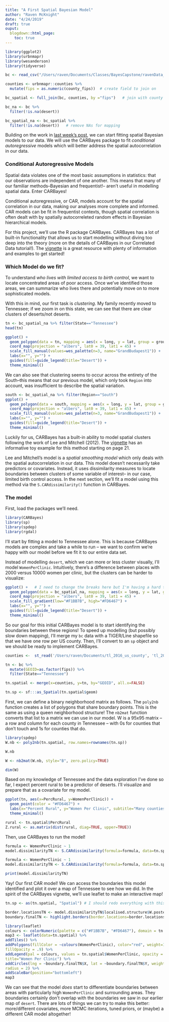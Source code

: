 ```yaml
---
title: "A First Spatial Bayesian Model"
author: "Raven McKnight"
date: "4/24/2019"
draft: true
ouput: 
  blogdown::html_page:
    toc: true
---
```

```r
library(ggplot2)
library(urbnmapr)
library(wesanderson)
library(tidyverse)

bc <- read_csv("/Users/raven/Documents/Classes/BayesCapstone/ravenData_Apr17.csv")

counties <- urbnmapr::counties %>%
  mutate(fips = as.numeric(county_fips))  # create field to join on

bc_spatial <- full_join(bc, counties, by ="fips")   # join with county data from urbnmapr

bc_na <- bc %>%
  filter(!is.na(desert))

bc_spatial_na <- bc_spatial %>%
  filter(!is.na(desert))   # remove NAs for mapping
```


Building on the work in [last week's post](https://www.ravenmcknight.com/portfolio/spatial-bayes-intro/), we can start fitting spatial Bayesian models to our data. We will use the CARBayes package to fit *conditional autoregressive* models which will better address the spatial autocorrelation in our data.
  
### Conditional Autoregressive Models
Spatial data violates one of the most basic assumptions in statistics: that our observations are independent of one another. This means that many of our familiar methods--Bayesian and frequentist!-- aren't useful in modelling spatial data. Enter CARBayes!

Conditional autoregressive, or CAR, models account for the spatial correlation in our data, making our analyses more complete and informed. CAR models can be fit in frequentist contexts, though spatial correlation is often dealt with by spatially autocorreleted random effects in Bayesian hierarchical models. 

For this project, we'll use the R package CARBayes. CARBayes has a lot of built-in functionality that allows us to start modelling without diving too deep into the theory (more on the details of CARBayes in our Correlated Data tutorial!). The [vignette](https://cran.r-project.org/web/packages/CARBayes/vignettes/CARBayes.pdf) is a great resource with plenty of information and examples to get started!

### Which Model do we fit?

To understand *who lives with limited access to birth control*, we want to locate concentrated areas of poor access. Once we've identified those areas, we can summarize who lives there and potentially move on to more sophisticated models. 

With this in mind, our first task is *clustering*. My family recently moved to Tennessee; if we zoom in on this state, we can see that there are clear clusters of deserts/not deserts. 
```r
tn <- bc_spatial_na %>% filter(State=="Tennessee")
head(tn)

ggplot() +
  geom_polygon(data = tn, mapping = aes(x = long, y = lat, group = group, fill = tn$desert), color = "NA") +
  coord_map(projection = "albers", lat0 = 39, lat1 = 45) +
  scale_fill_manual(values=wes_palette(n=3, name="GrandBudapest1")) +
  labs(x="", y="") +
  guides(fill=guide_legend(title="Desert")) + 
  theme_minimal()
```

We can also see that clustering seems to occur across the entirety of the South--this means that our previous model, which only took `Region` into account, was insufficient to describe the spatial variation.  
```r
south <- bc_spatial_na %>% filter(Region=="South")
ggplot() +
  geom_polygon(data = south, mapping = aes(x = long, y = lat, group = group, fill = south$desert), color = "NA") +
  coord_map(projection = "albers", lat0 = 39, lat1 = 45) +
  scale_fill_manual(values=wes_palette(n=3, name="GrandBudapest1")) +
  labs(x="", y="") +
  guides(fill=guide_legend(title="Desert")) + 
  theme_minimal()
```


Luckily for us, CARBayes has a built-in ability to model spatial clusters following the work of Lee and Mitchell (2012). The [vignette](https://cran.r-project.org/web/packages/CARBayes/vignettes/CARBayes.pdf) has an informative toy example for this method starting on page 21. 
 
Lee and Mitchell's model is a *spatial smoothing model* which only deals with the spatial autocorrelation in our data. This model doesn't necessarily take predictors or covariates. Instead, it uses dissimilarity measures to locate boundaries between clusters of some variable of interest-- in our case, limited birth control access. In the next section, we'll fit a model using this method via the `S.CARdissimilarity()` function in CARBayes. 

### The model 

First, load the packages we'll need. 
```r
library(CARBayes)
library(sp)
library(spdep)
library(rgdal)
```

I'll start by fitting a model to Tennessee alone. This is because CARBayes models are complex and take a while to run -- we want to confirm we're happy with our model before we fit it to our entire data set. 

Instead of modelling `desert`, which we can more or less cluster visually, I'll model `WomenPerClinic`. Intuitively, there's a difference between places with 2000 versus 10000 women per clinic, but the clusters can be harder to visualize: 

```r
ggplot() +   # I need to change the breaks here but I'm having a hard time!
  geom_polygon(data = bc_spatial_na, mapping = aes(x = long, y = lat, group = group, fill = bc_spatial_na$WomenPerClinic), color = "NA") +
  coord_map(projection = "albers", lat0 = 39, lat1 = 45) +
  scale_fill_gradient(low="#F1BB7B", high="#FD6467") +
  labs(x="", y="") +
  guides(fill=guide_legend(title="Desert")) + 
  theme_minimal()
```


So our goal for this initial CARBayes model is to start identifying the boundaries between these regions! To speed up modelling (but possibly slow down mapping), I'll merge my `bc` data with a TIGER/Line shapefile so that we have one row per US county. Then, I'll convert to an `sp` object and we should be ready to implement CARBayes. 
```r
counties <-  st_read('/Users/raven/Documents/tl_2016_us_county', 'tl_2016_us_county')

tn <- bc %>%
  mutate(GEOID=as.factor(fips)) %>%
  filter(State=="Tennessee")

tn.spatial <- merge(x=counties, y=tn, by="GEOID", all.x=FALSE)

tn.sp <- sf:::as_Spatial(tn.spatial$geom) 
```

First, we can define a binary neighborhood matrix as follows. The `poly2nb` function creates a list of polygons that share boundary points. This is the same as using a queen neighborhood structure! The `nb2mat` function converts that list to a matrix we can use in our model. W is a 95x95 matrix -- a row and column for each county in Tennessee -- with 0s for counties that don't touch and 1s for counties that do. 
```r
library(spdep)
W.nb <- poly2nb(tn.spatial, row.names=rownames(tn.sp))

W.nb

W <- nb2mat(W.nb, style="B", zero.policy=TRUE)

dim(W)
```

Based on my knowledge of Tennessee and the data exploration I've done so far, I expect percent rural to be a predictor of deserts. I'll visualize and prepare that as a covariate for my model. 


```r
ggplot(tn, aes(x=PercRural, y=WomenPerClinic)) +
  geom_point(color = "#FD6467") +
  labs(x="Percent Rural", y="Women Per Clinic", subtitle="Many counties have so few women they can't be considered a desert by our measure!") +
  theme_minimal()
```



```r
rural <- tn.spatial$PercRural
Z.rural <- as.matrix(dist(rural, diag=TRUE, upper=TRUE))
```

Then, use CARBayes to run the model!
```r
formula <- WomenPerClinic ~ 1
model.dissimilarityTN <- S.CARdissimilarity(formula=formula, data=tn.spatial, family="gaussian", W=W, Z=list(Z.rural=Z.rural), W.binary=TRUE, burnin=10000, n.sample=30000, thin=20)
```

```r
formula <- WomenPerClinic ~ 1
model.dissimilarityTN <- S.CARdissimilarity(formula=formula, data=tn.spatial, family="gaussian", W=W, Z=list(Z.rural=Z.rural), W.binary=TRUE, burnin=10000, n.sample=30000, thin=20)
```
```r
print(model.dissimilarityTN)
```

Yay! Our first CAR model! We can access the boundaries this model identified and plot it over a map of Tennessee to see how we did. In the spirit of the CARBayes vignette, we'll use leaflet to make an interactive map!

```r
tn.sp <- as(tn.spatial, "Spatial") # I should redo everything with this version of tn.sp for final

border.locationsTN <- model.dissimilarityTN$localised.structure$W.posterior
boundary.finalTN <- highlight.borders(border.locations=border.locationsTN, spdata=tn.sp)
```

```r
library(leaflet)
colours <- colorNumeric(palette = c("#F1BB7B", "#FD6467"), domain = tn.spatial$WomenPerClinic)
map3 <- leaflet(data=tn.spatial) %>%
addTiles() %>%
addPolygons(fillColor = ~colours(WomenPerClinic), color="red", weight=1,
fillOpacity = .9) %>%
addLegend(pal = colours, values = tn.spatial$WomenPerClinic, opacity = 1,
title="Women Per Clinic") %>%
addCircles(lng = ~boundary.finalTN$X, lat = ~boundary.finalTN$Y, weight = 1,
radius = 2) %>%
addScaleBar(position="bottomleft")
map3
```

We can see that the model *does* start to differentiate boundaries between areas with particularly high `WomenPerClinic` and surrounding areas. They boundaries certainly don't overlap with the boundaries we saw in our earlier map of `desert`. There are lots of things we can try to make this better: more/different covariates, more MCMC iterations, tuned priors, or (maybe) a different CAR model altogether!




